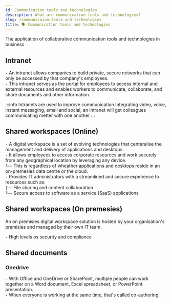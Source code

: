 ```yaml
---
id: Communication tools and technologies
description: What are communication tools and technologies?
slug: /communicaion-tools-and-technologies
title: 🗣️ Communication tools and technologies
---
```


<p className="grey">The application of collaborative communication tools and technologies in business</p>

## Intranet
`-` An intranet allows companies to build private, secure networks that can only be accessed by that company's employees. <br />
`-` This intranet serves as the portal for employees to access internal and external resources and enables workers to communicate, collaborate, and share documents and other information.

:::info Intranets are used to improve communication
Integrating video, voice, instant messaging, email and social, an intranet will get colleagues communicating metter with one another
:::

## Shared workspaces (Online)
`-` A digital workspace is a set of evolving technologies that centeralise the management and delivery of applications and desktops. <br />
`-` It allows employees to access corporate resources and work securely from any geographical location by leveraging any device. <br />
`└──` This is regardless of wheather applications and desktops reside in an on-premesies data centre or the cloud. <br />
`-` Provides IT administrators with a streamlined and secure experience to resources such as: <br />
`├──` File sharing and content collaboration <br />
`└──` Secure access to software as a service (SaaS) applications <br />

## Shared workspaces (On premesies)
An on premisies digital workspace solution is hosted by your organisation's premisies and managed by their own IT team.

`-` High levels os security and compliance

## Shared documents
### Onedrive
`-` With Office and OneDrive or SharePoint, multiple people can work together on a Word document, Excel spreadsheet, or PowerPoint presentation. <br />
`-` When everyone is working at the same time, that's called co-authoring.

